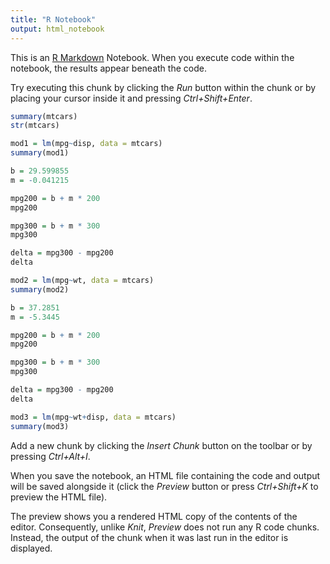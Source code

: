 ---
title: "R Notebook"
output: html_notebook
---

This is an [R Markdown](http://rmarkdown.rstudio.com) Notebook. When you execute code within the notebook, the results appear beneath the code. 

Try executing this chunk by clicking the *Run* button within the chunk or by placing your cursor inside it and pressing *Ctrl+Shift+Enter*. 

```{r}
summary(mtcars)
str(mtcars)
```
```{r}
mod1 = lm(mpg~disp, data = mtcars)
summary(mod1)
```
```{r}
b = 29.599855
m = -0.041215

mpg200 = b + m * 200
mpg200

mpg300 = b + m * 300
mpg300

delta = mpg300 - mpg200
delta
```
```{r}
mod2 = lm(mpg~wt, data = mtcars)
summary(mod2)
```
```{r}
b = 37.2851
m = -5.3445

mpg200 = b + m * 200
mpg200

mpg300 = b + m * 300
mpg300

delta = mpg300 - mpg200
delta
```
```{r}
mod3 = lm(mpg~wt+disp, data = mtcars)
summary(mod3)
```

Add a new chunk by clicking the *Insert Chunk* button on the toolbar or by pressing *Ctrl+Alt+I*.

When you save the notebook, an HTML file containing the code and output will be saved alongside it (click the *Preview* button or press *Ctrl+Shift+K* to preview the HTML file).

The preview shows you a rendered HTML copy of the contents of the editor. Consequently, unlike *Knit*, *Preview* does not run any R code chunks. Instead, the output of the chunk when it was last run in the editor is displayed.
